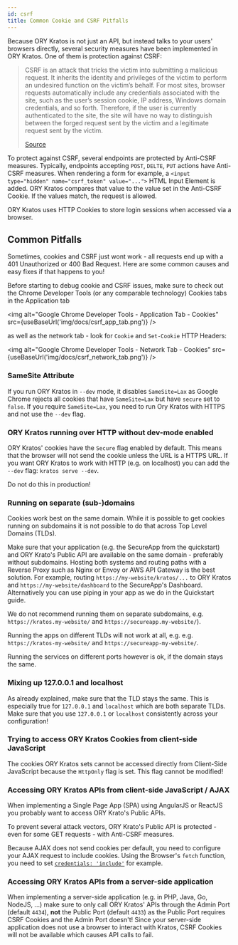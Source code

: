 ```yaml
---
id: csrf
title: Common Cookie and CSRF Pitfalls
---
```



Because ORY Kratos is not just an API, but instead talks to your users' browsers
directly, several security measures have been implemented in ORY Kratos. One of
them is protection against CSRF:

> CSRF is an attack that tricks the victim into submitting a malicious request.
> It inherits the identity and privileges of the victim to perform an undesired
> function on the victim’s behalf. For most sites, browser requests
> automatically include any credentials associated with the site, such as the
> user’s session cookie, IP address, Windows domain credentials, and so forth.
> Therefore, if the user is currently authenticated to the site, the site will
> have no way to distinguish between the forged request sent by the victim and a
> legitimate request sent by the victim.
>
> [Source](https://owasp.org/www-community/attacks/csrf)

To protect against CSRF, several endpoints are protected by Anti-CSRF measures.
Typically, endpoints accepting `POST`, `DELTE`, `PUT` actions have Anti-CSRF
measures. When rendering a form for example, a
`<input type="hidden" name="csrf_token" value="...">` HTML Input Element is
added. ORY Kratos compares that value to the value set in the Anti-CSRF Cookie.
If the values match, the request is allowed.

ORY Kratos uses HTTP Cookies to store login sessions when accessed via a
browser.

## Common Pitfalls

Sometimes, cookies and CSRF just wont work - all requests end up with a 401
Unauthorized or 400 Bad Request. Here are some common causes and easy fixes if
that happens to you!

Before starting to debug cookie and CSRF issues, make sure to check out the
Chrome Developer Tools (or any comparable technology) Cookies tabs in the
Application tab

<img
  alt="Google Chrome Developer Tools - Application Tab - Cookies"
  src={useBaseUrl('img/docs/csrf_app_tab.png')}
/>

as well as the network tab - look for `Cookie` and `Set-Cookie` HTTP Headers:

<img
  alt="Google Chrome Developer Tools - Network Tab - Cookies"
  src={useBaseUrl('img/docs/csrf_network_tab.png')}
/>

### SameSite Attribute

If you run ORY Kratos in `--dev` mode, it disables `SameSite=Lax` as Google Chrome rejects all cookies that have `SameSite=Lax` but have `secure` set to `false`. If you require `SameSite=Lax`, you need to run Ory Kratos with HTTPS and not use the `--dev` flag.

### ORY Kratos running over HTTP without dev-mode enabled

ORY Kratos' cookies have the `Secure` flag enabled by default. This means that
the browser will not send the cookie unless the URL is a HTTPS URL. If you want
ORY Kratos to work with HTTP (e.g. on localhost) you can add the `--dev` flag:
`kratos serve --dev`.

Do not do this in production!

### Running on separate (sub-)domains

Cookies work best on the same domain. While it is possible to get cookies
running on subdomains it is not possible to do that across Top Level Domains
(TLDs).

Make sure that your application (e.g. the SecureApp from the quickstart) and ORY
Krato's Public API are available on the same domain - preferably without
subdomains. Hosting both systems and routing paths with a Reverse Proxy such as
Nginx or Envoy or AWS API Gateway is the best solution. For example, routing
`https://my-website/kratos/...` to ORY Kratos and `https://my-website/dashboard`
to the SecureApp's Dashboard. Alternatively you can use piping in your app as we
do in the Quickstart guide.

We do not recommend running them on separate subdomains, e.g.
`https://kratos.my-website/` and `https://secureapp.my-website/`).

Running the apps on different TLDs will not work at all, e.g. e.g.
`https://kratos-my-website/` and `https://secureapp-my-website/`.

Running the services on different ports however is ok, if the domain stays the
same.

### Mixing up 127.0.0.1 and localhost

As already explained, make sure that the TLD stays the same. This is especially
true for `127.0.0.1` and `localhost` which are both separate TLDs. Make sure
that you use `127.0.0.1` or `localhost` consistently across your configuration!

### Trying to access ORY Kratos Cookies from client-side JavaScript

The cookies ORY Kratos sets cannot be accessed directly from Client-Side
JavaScript because the `HttpOnly` flag is set. This flag cannot be modified!

### Accessing ORY Kratos APIs from client-side JavaScript / AJAX

When implementing a Single Page App (SPA) using AngularJS or ReactJS you
probably want to access ORY Krato's Public APIs.

To prevent several attack vectors, ORY Krato's Public API is protected - even
for some GET requests - with Anti-CSRF measures.

Because AJAX does not send cookies per default, you need to configure your AJAX
request to include cookies. Using the Browser's `fetch` function, you need to
set
[`credentials: 'include'`](https://developer.mozilla.org/en-US/docs/Web/API/WindowOrWorkerGlobalScope/fetch#Parameters)
for example.

### Accessing ORY Kratos APIs from a server-side application

When implementing a server-side application (e.g. in PHP, Java, Go, NodeJS, ...)
make sure to only call ORY Kratos' APIs through the Admin Port (default `4434`),
**not** the Public Port (default `4433`) as the Public Port requires CSRF
Cookies and the Admin Port doesn't! Since your server-side application does not
use a browser to interact with Kratos, CSRF Cookies will not be available which
causes API calls to fail.
